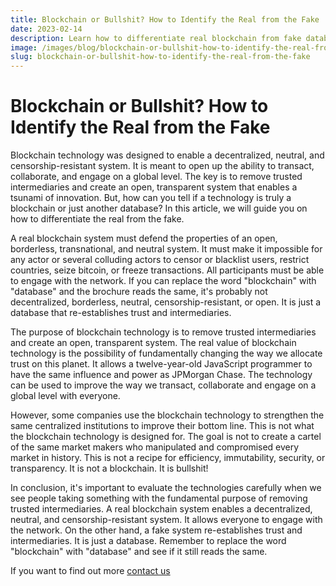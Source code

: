 ```yaml
---
title: Blockchain or Bullshit? How to Identify the Real from the Fake
date: 2023-02-14
description: Learn how to differentiate real blockchain from fake databases with our guide
image: /images/blog/blockchain-or-bullshit-how-to-identify-the-real-from-the-fake.jpg
slug: blockchain-or-bullshit-how-to-identify-the-real-from-the-fake
---
```


# Blockchain or Bullshit? How to Identify the Real from the Fake

Blockchain technology was designed to enable a decentralized, neutral, and censorship-resistant system. It is meant to open up the ability to transact, collaborate, and engage on a global level. The key is to remove trusted intermediaries and create an open, transparent system that enables a tsunami of innovation. But, how can you tell if a technology is truly a blockchain or just another database? In this article, we will guide you on how to differentiate the real from the fake.

A real blockchain system must defend the properties of an open, borderless, transnational, and neutral system. It must make it impossible for any actor or several colluding actors to censor or blacklist users, restrict countries, seize bitcoin, or freeze transactions. All participants must be able to engage with the network. If you can replace the word "blockchain" with "database" and the brochure reads the same, it's probably not decentralized, borderless, neutral, censorship-resistant, or open. It is just a database that re-establishes trust and intermediaries.

The purpose of blockchain technology is to remove trusted intermediaries and create an open, transparent system. The real value of blockchain technology is the possibility of fundamentally changing the way we allocate trust on this planet. It allows a twelve-year-old JavaScript programmer to have the same influence and power as JPMorgan Chase. The technology can be used to improve the way we transact, collaborate and engage on a global level with everyone.

However, some companies use the blockchain technology to strengthen the same centralized institutions to improve their bottom line. This is not what the blockchain technology is designed for. The goal is not to create a cartel of the same market makers who manipulated and compromised every market in history. This is not a recipe for efficiency, immutability, security, or transparency. It is not a blockchain. It is bullshit!

In conclusion, it's important to evaluate the technologies carefully when we see people taking something with the fundamental purpose of removing trusted intermediaries. A real blockchain system enables a decentralized, neutral, and censorship-resistant system. It allows everyone to engage with the network. On the other hand, a fake system re-establishes trust and intermediaries. It is just a database. Remember to replace the word "blockchain" with "database" and see if it still reads the same.

If you want to find out more
[contact us](/contact)










